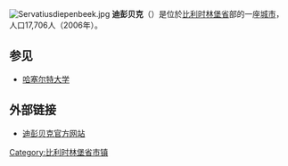 {{Unreferenced|time=2018-08-16T13:15:27+00:00}}
[[File:Servatiusdiepenbeek.jpg|thumb]]
'''迪彭贝克'''（{{lang-nl|Diepenbeek}}）是位於[[比利时|比利时]][[林堡省_(比利时)|林堡省]]部的一座[[城市|城市]]，人口17,706人（2006年）。

==参见==
*[[哈塞尔特大学|哈塞尔特大学]]
==外部链接==
*[http://www.diepenbeek.be/ 迪彭贝克官方网站] {{Wayback|url=http://www.diepenbeek.be/ |date=20061006085820 }}

{{比利时林堡省市区}}

{{DEFAULTSORT:Diepenbeek}}
{{Belgium-geo-stub}}

[[Category:比利时林堡省市镇|Category:比利时林堡省市镇]]